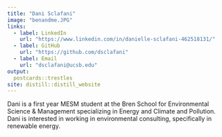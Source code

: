 ```yaml
---
title: "Dani Sclafani"
image: "benandme.JPG"
links:
  - label: LinkedIn
    url: "https://www.linkedin.com/in/danielle-sclafani-462518131/"
  - label: GitHub
    url: "https://github.com/dsclafani"
  - label: Email
    url: "dsclafani@ucsb.edu"
output:
  postcards::trestles
site: distill::distill_website
---
```

 
Dani is a first year MESM student at the Bren School for Environmental Science & Management specializing in Energy and Climate and Pollution. Dani is interested in working in environmental consulting, specifically in renewable energy.


